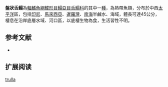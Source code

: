 {{Speciesbox
| name = 盤狀舌鰨
| image = 
| image_width = 250px
| image_caption = 
| status = NE
| status_system = IUCN3.1
| genus = Cynoglossus
| species = trulla 
| authority = [[Cantor|Cantor]], [[1849|1849]]
| synonyms = *''Plagusia trulla,Cantor, 1849''
*''Plagusia borneensis,Bleeker, 1858''
*''Arelia borneensis,Bleeker, 1858''
}}

'''盤狀舌鰨'''為[[輻鰭魚綱|輻鰭魚綱]][[鰈形目|鰈形目]][[鰨亞目|鰨亞目]][[舌鰨科|舌鰨科]]的其中一[[種|種]]，為熱帶魚類，分布於中西[[太平洋|太平洋]]區，包括[[印尼|印尼]]、[[馬來西亞|馬來西亞]]、[[暹羅灣|暹羅灣]]、[[南海|南海]]半鹹水、海域，體長可達45公分，棲息在沿岸底層水域、河口區，以底棲生物為食，生活習性不明。
==参考文献==
*{{FishBase_species|genus=Cynoglossus|species=trulla |year=2014|month=4}}

== 扩展阅读 ==
{{refbegin}}
{{wikispecies-inline|Cynoglossus trulla|盤狀舌鰨}}
{{refend}}
{{Taxonbar|from=Q2201339}}

[[Category:舌鰨屬|trulla]]


{{魚類小作品}}